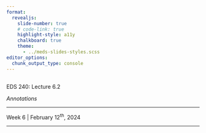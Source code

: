 ```yaml
---
format: 
  revealjs:
    slide-number: true
    # code-link: true
    highlight-style: a11y
    chalkboard: true
    theme: 
      - ../meds-slides-styles.scss
editor_options: 
  chunk_output_type: console
---
```


## {#title-slide data-menu-title="Title Slide" background="#053660"} 

[EDS 240: Lecture 6.2]{.custom-title}

[*Annotations*]{.custom-subtitle}

<hr class="hr-teal">

[Week 6 | February 12^th^, 2024]{.custom-subtitle3}

---

<!-- https://www.bbc.com/news/science-environment-67861954 -->
<!-- Tanya Shapiro (~1:45) -->
<!-- - annotations talk some trial & error -->
<!-- - easiest to create a df with your annotation positions (x, y) and text AS WELL AS a df with arrrow positioning (xstart, xend, ystart,) -->

<!-- ggforce -->

<!-- See `guide_legend` under hexbin map: https://r-graph-gallery.com/328-hexbin-map-of-the-usa.html -->

<!-- 3 annotations -- {ggtext} {ggtextpath} see https://cararthompson.github.io/nhsr-2023-level-up-workshop/level-up-workshop.html#/title-slide-->
<!-- Nice bit on annotations: https://albert-rapp.de/posts/ggplot2-tips/07_four_ways_colors_more_efficiently/07_four_ways_colors_more_efficiently -->
<!-- Covers {ggtext} https://www.youtube.com/watch?v=fWP7KnIhmpQ -->
<!-- https://www.cararthompson.com/talks/user2022/media/useR2022_level_up_your_labels.pdf -->

<!-- recreate pew center chart Albert Rapp: https://www.youtube.com/watch?v=k34IjRXq1BI -->

<!-- https://albert-rapp.de/posts/ggplot2-tips/07_four_ways_colors_more_efficiently/07_four_ways_colors_more_efficiently.html -->
<!-- legends -->
<!-- Redundant coding: update ridgeline plot legend https://clauswilke.com/dataviz/redundant-coding.html; see `guide_colorbar()` https://rstudio-conf-2022.github.io/ggplot2-graphic-design/modules/d2-06_layout.html-->
<!-- patchwork for composing plots -->
